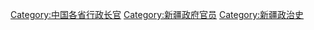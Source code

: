 [[Category:中国各省行政长官|Category:中国各省行政长官]]
[[Category:新疆政府官员|Category:新疆政府官员]]
[[Category:新疆政治史|Category:新疆政治史]]
